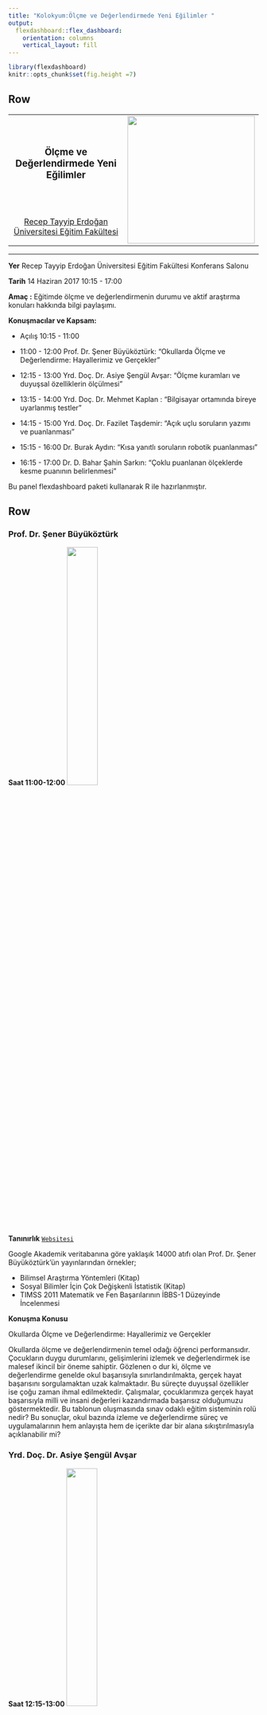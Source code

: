 ```yaml
---
title: "Kolokyum:Ölçme ve Değerlendirmede Yeni Eğilimler "
output: 
  flexdashboard::flex_dashboard:
    orientation: columns
    vertical_layout: fill
---
```


```r
library(flexdashboard)
knitr::opts_chunk$set(fig.height =7)
```


Row
-------------------------------------
    
<table style="width:100%">
<tr>
  <td><center><h3>
  **Ölçme ve Değerlendirmede Yeni Eğilimler**
  </h3></center></td>
  <td rowspan="2">
  <img src="img/logo.png" style="width:256px"></img>
  </td>
</tr>
<tr><td><center><a
  title="RTE University"
  href="mailto:burak2358@gmail.com?Subject=Kolokyum17"
  target="_top">
  Recep Tayyip Erdoğan Üniversitesi Eğitim Fakültesi 
  </a></center></td>
</tr>
</table> 

<hr>

**Yer** Recep Tayyip Erdoğan Üniversitesi Eğitim Fakültesi Konferans Salonu

**Tarih** 14 Haziran 2017 10:15 - 17:00

**Amaç :**  Eğitimde ölçme ve değerlendirmenin durumu ve aktif araştırma konuları hakkında bilgi paylaşımı.

**Konuşmacılar ve Kapsam:** 

- Açılış 10:15 - 11:00

- 11:00 - 12:00 Prof. Dr. Şener Büyüköztürk: 
"Okullarda Ölçme ve Değerlendirme: Hayallerimiz ve Gerçekler"

- 12:15 - 13:00  Yrd. Doç. Dr. Asiye Şengül Avşar:
"Ölçme kuramları ve duyuşsal özelliklerin ölçülmesi"

- 13:15 - 14:00  Yrd. Doç. Dr. Mehmet Kaplan :
"Bilgisayar ortamında bireye uyarlanmış testler"

- 14:15 - 15:00  Yrd. Doç. Dr. Fazilet Taşdemir:
"Açık uçlu soruların yazımı ve puanlanması" 

- 15:15 - 16:00 Dr. Burak Aydın:
"Kısa yanıtlı soruların robotik puanlanması"

- 16:15 - 17:00 Dr. D. Bahar Şahin Sarkın:
"Çoklu puanlanan ölçeklerde kesme puanının belirlenmesi"

Bu panel flexdashboard paketi kullanarak R ile hazırlanmıştır.

   
Row 
-------------------------------------
### **Prof. Dr. Şener Büyüköztürk** {data-height=800}
**Saat 11:00-12:00 **
<img src="img/buyukoz.png" style="width:35%"></img>

**Tanınırlık**
[`Websitesi`](http://senerbuyukozturk.com.tr)

Google Akademik veritabanına göre yaklaşık 14000 atıfı olan Prof. Dr. Şener Büyüköztürk'ün yayınlarından örnekler;

- Bilimsel Araştırma Yöntemleri (Kitap)
- Sosyal Bilimler İçin Çok Değişkenli İstatistik (Kitap)
- TIMSS 2011 Matematik ve Fen Başarılarının İBBS-1 Düzeyinde İncelenmesi


**Konuşma Konusu**

Okullarda Ölçme ve Değerlendirme: Hayallerimiz ve Gerçekler

Okullarda ölçme ve değerlendirmenin temel odağı öğrenci performansıdır. Çocukların duygu durumlarını, gelişimlerini izlemek ve değerlendirmek ise malesef ikincil bir öneme sahiptir. Gözlenen o dur ki, ölçme ve değerlendirme genelde okul başarısıyla sınırlandırılmakta, gerçek hayat başarısını sorgulamaktan uzak kalmaktadır. Bu süreçte duyuşsal özellikler ise çoğu zaman ihmal edilmektedir. Çalışmalar, çocuklarımıza gerçek hayat başarısıyla milli ve insani değerleri kazandırmada başarısız olduğumuzu göstermektedir. Bu tablonun oluşmasında sınav odaklı eğitim sisteminin rolü nedir? Bu sonuçlar, okul bazında izleme ve değerlendirme süreç ve uygulamalarının hem anlayışta hem de içerikte dar bir alana sıkıştırılmasıyla açıklanabilir mi? 

### **Yrd. Doç. Dr. Asiye Şengül Avşar** {data-height=800}
**Saat 12:15-13:00**
<img src="img/asiye.png" style="width:35%"></img>

**Tanınırlık**
[`Websitesi`](http://rteueod.wixsite.com/rteueod)


**Konuşma Konusu**

Eğitimde ve psikolojide bireyler hakkında önemli kararlar vermede kullanılan ölçme araçlarının psikometrik özelliklerinin araştırılması, ölçme ve değerlendirme uygulamalarında çok önemli bir yere sahiptir. Ölçme araçlarının psikometrik özellikleri çeşitli ölçme kuramlarına göre belirlenmektedir. Bu konuşmada ölçme kuramları tanıtılacak ve duyuşsal özelliklerin ölçülmesi üzerinde durulacaktır.

### **Yrd. Doç. Dr. Mehmet Kaplan** {data-height=800}
**Saat 13:15-14:00**
<img src="img/kaplan.png" style="width:35%"></img>

**Tanınırlık**
[`Websitesi`](http://www.mhmtkpln.com/)

Şu an ÖSYM'de görev yapan Rutgers doktoralı Mehmet Kaplan'ın yayın başlıkları

- Bilişsel tanı uygulamaları
- Nitelikli soru yazımı
- Bireye uyarlanmış sınavlar


**Konuşma Konusu**

Bilgisayar ortamında bireye uyarlanmış testler (BOBUT), teknolojinin de gelişmesiyle birlikte eğitimde ve psikolojide ölçme ve değerlendirme alanında kullanımı hızla artmıştır. BOBUT'un en önemli avantajlarından biri, bireylerin bir konudaki yetenek seviyeleri hakkında daha kısa test uzunluğu ile daha kesin ölçmeye olanak sağlamasıdır. Bu konuşmada BOBUT'un bileşenleri, kağıt-kalem testlerle avantajlarının karşılaştırılması ve olası yeni araştırma konuları hakkında kısa bir özet verilecektir.


Row 
-------------------------------------

### **Yrd. Doç. Dr.Fazilet Taşdemir** {data-height=800}
**Saat 14:15 - 15:00**
<img src="img/fazilet.png" style="width:35%"></img>

**Tanınırlık**
[`Websitesi`](https://egitimetkinlikleri.wordpress.com/bolumlerimizden/egitim-bilimleri-bolumunden/fazilet-tasdemir/)


**Konuşma Konusu**

Üst düzey zihinsel becerilerin ortaya çıkarılması amacı ile kullanılan açık uçlu soruların kazanımlara uygun yazımı, soruların dereceli puanlama anahtarı (Rubrik) geliştirerek puanlanması, objektif ölçmeler için ölçme aracından ve ölçmeciden kaynaklanan hataların azaltılması ile ilgili bir paylaşımda bulunulacaktır.



### **Dr. Burak Aydın** {data-height=800}
**Saat 15:15- 16:00**
<img src="img/aydin.png" style="width:35%"></img>

**Tanınırlık**
[`Websitesi`](https://www.aydinburak.net/)

**Konuşma Konusu**

Kısa yanıtlı soruların etkin bir şekilde kullanılabilmesi, çoktan seçmeli sorularla üst düzey becerileri ölçmede karşılaşılan zorluklar ya da olanaksızlıkları aşmada yardımcı olabilir. Ancak özellikle geniş ölçekli sınavlarda üst düzey becerileri ölçmek için kullanılabilecek kısa yanıtlı soruların önemli bir sınırlılığı bulunmaktadır. Bu sınırlılık; kısa yanıtlı sınavların sorularına verilen yanıtların puanlanmasının uzman kişiler tarafından yapıldığında zaman ve emek bakımından ekonomik olmamasıdır. Söz konusu olan bu sınırlılık; kısa yanıtlı testlerin sorularının yanıt kümesinin sınırlı olması özelliğine dayalı olarak, sorularının puanlanmasında teknolojik gelişmelerin kullanılmasıyla ortadan kaldırılabilir. 


### **Dr. D. Bahar Şahin Sarkın** {data-height=800}
**Saat 16:15- 17:00**
<img src="img/dondu.png" style="width:35%"></img>

**Tanınırlık**
[`Websitesi`](http://aves.erdogan.edu.tr/bahar.sahin/)

**Konuşma Konusu**

Çoklu puanlanan ölçeklerde kesme puanının belirlenmesi :Bireylerin çoklu puanlanan ölçeğin tepki düzeylerine göre sınıflandırılması ve yapılan sınıflandırmaların doğruluğunun sınanmaması tartışma konusu olarak belirlenmiştir. Farklı yöntemlerle ölçeklerin kesme puanı belirlenerek bireyleri sınıflandırma konusunda farklı bir bakış açısı sunulmaya çalışılacaktır.

